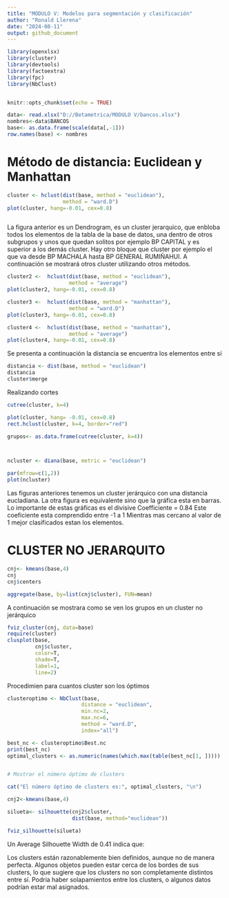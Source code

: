 ---
title: "MODULO V: Modelos para segmentación y clasificación"
author: "Ronald Llerena"
date: "2024-08-11"
output: github_document
---

```{r setup, include=FALSE}
library(openxlsx)
library(cluster)
library(devtools)
library(factoextra)
library(fpc)
library(NbClust)


knitr::opts_chunk$set(echo = TRUE)
```




```{r}
data<- read.xlsx("D://Betametrica/MODULO V/bancos.xlsx")
nombres<-data$BANCOS
base<- as.data.frame(scale(data[,-1]))
row.names(base) <- nombres
```

# Método de distancia: Euclidean y Manhattan
```{r}
cluster <- hclust(dist(base, method = "euclidean"),
                  method = "ward.D")
plot(cluster, hang=-0.01, cex=0.8)



```

 La figura anterior es un Dendrogram, es un cluster jerarquico, 
 que enbloba todos los elementos de la tabla de la base de datos, 
 una dentro de otros subgrupos y unos que quedan solitos por ejemplo 
 BP CAPITAL y es superior a los demás cluster. Hay otro bloque que 
 cluster por ejemplo el que va desde  BP MACHALA hasta BP GENERAL RUMIÑAHUI.
 A continuación se mostrará otros cluster utilizando otros métodos. 

```{r}
cluster2 <-  hclust(dist(base, method = "euclidean"),
                    method = "average")
plot(cluster2, hang=-0.01, cex=0.8)

cluster3 <-  hclust(dist(base, method = "manhattan"),
                    method = "ward.D")
plot(cluster3, hang=-0.01, cex=0.8)

cluster4 <-  hclust(dist(base, method = "manhattan"),
                    method = "average")
plot(cluster4, hang=-0.01, cex=0.8)

```

Se presenta a continuación la  distancia se encuentra los elementos entre sí 

```{r}


distancia <- dist(base, method = "euclidean")
distancia
cluster$merge
```

Realizando cortes

```{r}


cutree(cluster, k=4)

plot(cluster, hang= -0.01, cex=0.8)
rect.hclust(cluster, k=4, border="red")

grupos<- as.data.frame(cutree(cluster, k=4))



ncluster <- diana(base, metric = "euclidean")

par(mfrow=c(1,2))
plot(ncluster)

```

 Las figuras anteriores tenemos un cluster jerárquico con una distancia eucladiana.
 La otra figura es equivalente sino que la gráfica esta en barras.
 Lo importante de estas gráficas es el divisive Coefficiente = 0.84
 Este coeficiente esta comprendido entre -1 a 1 
 Mientras mas cercano al valor de 1 mejor clasificados
 estan los elementos. 


# CLUSTER NO JERARQUITO

```{r}
cnj<- kmeans(base,4)
cnj
cnj$centers

aggregate(base, by=list(cnj$cluster), FUN=mean)
```

A continuación se mostrara como se ven los grupos
en un cluster no jerárquico


```{r}
fviz_cluster(cnj, data=base)
require(cluster)
clusplot(base, 
         cnj$cluster,
         color=T,
         shade=T,
         label=1,
         line=2)

```

Procedimien para cuantos cluster son los óptimos


```{r}
clusteroptimo <- NbClust(base,
                        distance = "euclidean",
                        min.nc=2,
                        max.nc=6,
                        method = "ward.D",
                        index="all")

best_nc <- clusteroptimo$Best.nc
print(best_nc)
optimal_clusters <- as.numeric(names(which.max(table(best_nc[1, ]))))


# Mostrar el número óptimo de clusters

cat("El número óptimo de clusters es:", optimal_clusters, "\n")

cnj2<-kmeans(base,4)

silueta<- silhouette(cnj2$cluster,
                     dist(base, method="euclidean"))

fviz_silhouette(silueta)
```


Un Average Silhouette Width de 0.41 indica que:
  
Los clusters están razonablemente bien definidos, aunque no de manera perfecta.
Algunos objetos pueden estar cerca de los bordes de sus clusters, 
lo que sugiere que los clusters no son completamente distintos entre sí.
Podría haber solapamientos entre los clusters, o algunos datos podrían estar mal asignados.

